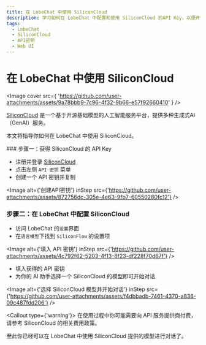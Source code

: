 ```yaml
---
title: 在 LobeChat 中使用 SiliconCloud
description: 学习如何在 LobeChat 中配置和使用 SiliconCloud 的API Key，以便开始对话和交互。
tags:
  - LobeChat
  - SiliconCloud
  - API密钥
  - Web UI
---
```


# 在 LobeChat 中使用 SiliconCloud 

<Image
  cover
  src={
    'https://github.com/user-attachments/assets/9a78bbb9-7c96-4f32-9b66-e57f92660410'
  }
/>

[SiliconCloud](https://siliconflow.cn/) 是一个基于开源基础模型的人工智能服务平台，提供多种生成式AI（GenAI）服务。

本文将指导你如何在 LobeChat 中使用 SiliconCloud。

<Steps>
### 步骤一：获得 SiliconCloud 的 API Key

- 注册并登录 [SiliconCloud](https://cloud.siliconflow.cn/account/ak)
- 点击左侧 `API 密钥` 菜单
- 创建一个 API 密钥并复制

<Image
  alt={'创建API密钥'}
  inStep
  src={'https://github.com/user-attachments/assets/872756dc-305e-4e63-9fb7-60550280fc12'}
/>

### 步骤二：在 LobeChat 中配置 SiliconCloud 

- 访问 LobeChat 的`设置`界面
- 在`语言模型`下找到 `SiliconFlow` 的设置项

<Image
  alt={'填入 API 密钥'}
  inStep
  src={'https://github.com/user-attachments/assets/4c792f62-5203-4f13-8f23-df228f70d67f'}
/>

- 填入获得的 API 密钥
- 为你的 AI 助手选择一个 SiliconCloud 的模型即可开始对话

<Image
  alt={'选择 SiliconCloud 模型并开始对话'}
  inStep
  src={'https://github.com/user-attachments/assets/f4dbbadb-7461-4370-a836-09c487fdd206'}
/>

<Callout type={'warning'}>
  在使用过程中你可能需要向 API 服务提供商付费，请参考 SiliconCloud 的相关费用政策。
</Callout>

</Steps>

至此你已经可以在 LobeChat 中使用 SiliconCloud 提供的模型进行对话了。
